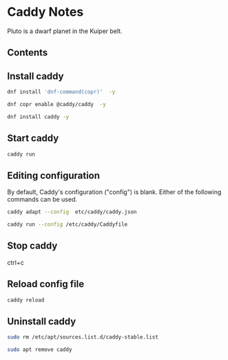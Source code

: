 # Caddy Notes

Pluto is a dwarf planet in the Kuiper belt.

## Contents

## Install caddy

```bash
dnf install 'dnf-command(copr)'  -y
```
```bash
dnf copr enable @caddy/caddy  -y
```
```bash
dnf install caddy -y
```
## Start caddy

```bash
caddy run
```
## Editing configuration

By default, Caddy's configuration ("config") is blank.
Either of the following commands can be used.
```bash
caddy adapt --config  etc/caddy/caddy.json
```
```bash
caddy run --config /etc/caddy/Caddyfile
```
## Stop caddy

ctrl+c
## Reload config file

```bash
caddy reload
```
## Uninstall caddy

```bash
sudo rm /etc/apt/sources.list.d/caddy-stable.list
```
```bash
sudo apt remove caddy
```